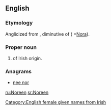 ==English==

===Etymology===
Anglicized from {{etyl|ga|en}} {{term|Nóirín|term=ga}}, diminutive of {{term|Nóra|lang=ga}} ( =[[Nora]]).

===Proper noun===
{{en-proper noun}}

# {{given name|female}} of Irish origin.

===Anagrams===
* [[nee nor#English|nee nor]]
[[Category:English female given names from Irish]]

[[ru:Noreen]]
[[sr:Noreen]]